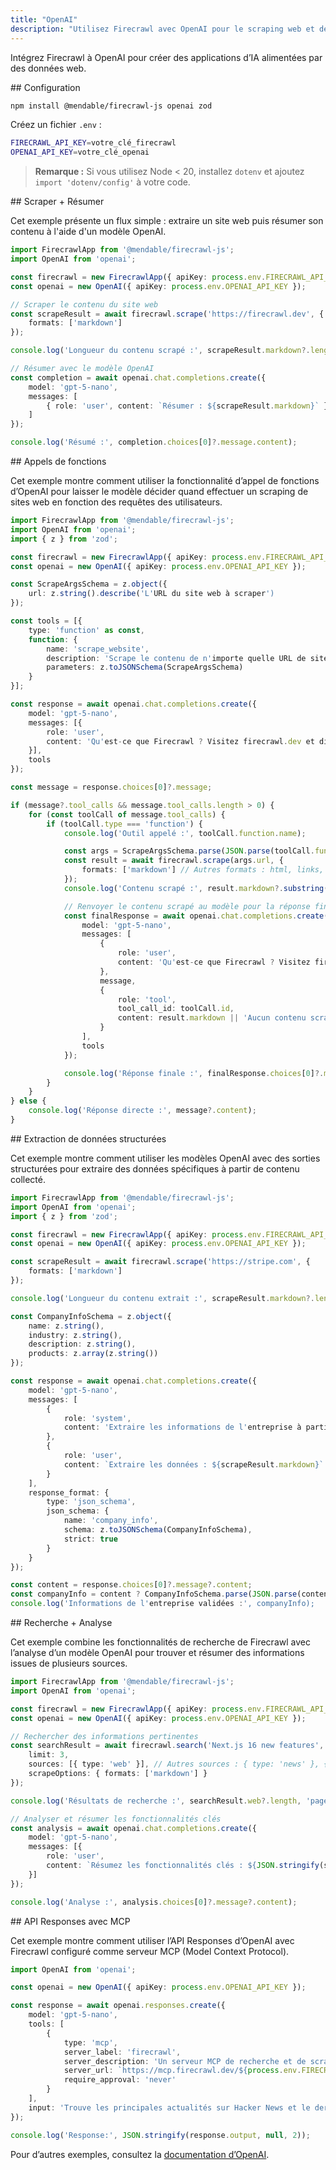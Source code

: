 ```yaml
---
title: "OpenAI"
description: "Utilisez Firecrawl avec OpenAI pour le scraping web et des workflows d’IA"
---
```


Intégrez Firecrawl à OpenAI pour créer des applications d’IA alimentées par des données web.

<div id="setup">
  ## Configuration
</div>

```bash
npm install @mendable/firecrawl-js openai zod
```

Créez un fichier `.env` :

```bash
FIRECRAWL_API_KEY=votre_clé_firecrawl
OPENAI_API_KEY=votre_clé_openai
```

> **Remarque :** Si vous utilisez Node &lt; 20, installez `dotenv` et ajoutez `import 'dotenv/config'` à votre code.


<div id="scrape-summarize">
  ## Scraper + Résumer
</div>

Cet exemple présente un flux simple : extraire un site web puis résumer son contenu à l&#39;aide d&#39;un modèle OpenAI.

```typescript
import FirecrawlApp from '@mendable/firecrawl-js';
import OpenAI from 'openai';

const firecrawl = new FirecrawlApp({ apiKey: process.env.FIRECRAWL_API_KEY });
const openai = new OpenAI({ apiKey: process.env.OPENAI_API_KEY });

// Scraper le contenu du site web
const scrapeResult = await firecrawl.scrape('https://firecrawl.dev', {
    formats: ['markdown']
});

console.log('Longueur du contenu scrapé :', scrapeResult.markdown?.length);

// Résumer avec le modèle OpenAI
const completion = await openai.chat.completions.create({
    model: 'gpt-5-nano',
    messages: [
        { role: 'user', content: `Résumer : ${scrapeResult.markdown}` }
    ]
});

console.log('Résumé :', completion.choices[0]?.message.content);
```


<div id="function-calling">
  ## Appels de fonctions
</div>

Cet exemple montre comment utiliser la fonctionnalité d’appel de fonctions d’OpenAI pour laisser le modèle décider quand effectuer un scraping de sites web en fonction des requêtes des utilisateurs.

```typescript
import FirecrawlApp from '@mendable/firecrawl-js';
import OpenAI from 'openai';
import { z } from 'zod';

const firecrawl = new FirecrawlApp({ apiKey: process.env.FIRECRAWL_API_KEY });
const openai = new OpenAI({ apiKey: process.env.OPENAI_API_KEY });

const ScrapeArgsSchema = z.object({
    url: z.string().describe('L'URL du site web à scraper')
});

const tools = [{
    type: 'function' as const,
    function: {
        name: 'scrape_website',
        description: 'Scrape le contenu de n'importe quelle URL de site web',
        parameters: z.toJSONSchema(ScrapeArgsSchema)
    }
}];

const response = await openai.chat.completions.create({
    model: 'gpt-5-nano',
    messages: [{
        role: 'user',
        content: 'Qu'est-ce que Firecrawl ? Visitez firecrawl.dev et dites-moi ce que c'est.'
    }],
    tools
});

const message = response.choices[0]?.message;

if (message?.tool_calls && message.tool_calls.length > 0) {
    for (const toolCall of message.tool_calls) {
        if (toolCall.type === 'function') {
            console.log('Outil appelé :', toolCall.function.name);

            const args = ScrapeArgsSchema.parse(JSON.parse(toolCall.function.arguments));
            const result = await firecrawl.scrape(args.url, {
                formats: ['markdown'] // Autres formats : html, links, etc.
            });
            console.log('Contenu scrapé :', result.markdown?.substring(0, 200) + '...');

            // Renvoyer le contenu scrapé au modèle pour la réponse finale
            const finalResponse = await openai.chat.completions.create({
                model: 'gpt-5-nano',
                messages: [
                    {
                        role: 'user',
                        content: 'Qu'est-ce que Firecrawl ? Visitez firecrawl.dev et dites-moi ce que c'est.'
                    },
                    message,
                    {
                        role: 'tool',
                        tool_call_id: toolCall.id,
                        content: result.markdown || 'Aucun contenu scrapé'
                    }
                ],
                tools
            });

            console.log('Réponse finale :', finalResponse.choices[0]?.message?.content);
        }
    }
} else {
    console.log('Réponse directe :', message?.content);
}
```


<div id="structured-data-extraction">
  ## Extraction de données structurées
</div>

Cet exemple montre comment utiliser les modèles OpenAI avec des sorties structurées pour extraire des données spécifiques à partir de contenu collecté.

```typescript
import FirecrawlApp from '@mendable/firecrawl-js';
import OpenAI from 'openai';
import { z } from 'zod';

const firecrawl = new FirecrawlApp({ apiKey: process.env.FIRECRAWL_API_KEY });
const openai = new OpenAI({ apiKey: process.env.OPENAI_API_KEY });

const scrapeResult = await firecrawl.scrape('https://stripe.com', {
    formats: ['markdown']
});

console.log('Longueur du contenu extrait :', scrapeResult.markdown?.length);

const CompanyInfoSchema = z.object({
    name: z.string(),
    industry: z.string(),
    description: z.string(),
    products: z.array(z.string())
});

const response = await openai.chat.completions.create({
    model: 'gpt-5-nano',
    messages: [
        {
            role: 'system',
            content: 'Extraire les informations de l'entreprise à partir du contenu du site web.'
        },
        {
            role: 'user',
            content: `Extraire les données : ${scrapeResult.markdown}`
        }
    ],
    response_format: {
        type: 'json_schema',
        json_schema: {
            name: 'company_info',
            schema: z.toJSONSchema(CompanyInfoSchema),
            strict: true
        }
    }
});

const content = response.choices[0]?.message?.content;
const companyInfo = content ? CompanyInfoSchema.parse(JSON.parse(content)) : null;
console.log('Informations de l'entreprise validées :', companyInfo);
```


<div id="search-analyze">
  ## Recherche + Analyse
</div>

Cet exemple combine les fonctionnalités de recherche de Firecrawl avec l’analyse d’un modèle OpenAI pour trouver et résumer des informations issues de plusieurs sources.

```typescript
import FirecrawlApp from '@mendable/firecrawl-js';
import OpenAI from 'openai';

const firecrawl = new FirecrawlApp({ apiKey: process.env.FIRECRAWL_API_KEY });
const openai = new OpenAI({ apiKey: process.env.OPENAI_API_KEY });

// Rechercher des informations pertinentes
const searchResult = await firecrawl.search('Next.js 16 new features', {
    limit: 3,
    sources: [{ type: 'web' }], // Autres sources : { type: 'news' }, { type: 'images' }
    scrapeOptions: { formats: ['markdown'] }
});

console.log('Résultats de recherche :', searchResult.web?.length, 'pages trouvées');

// Analyser et résumer les fonctionnalités clés
const analysis = await openai.chat.completions.create({
    model: 'gpt-5-nano',
    messages: [{
        role: 'user',
        content: `Résumez les fonctionnalités clés : ${JSON.stringify(searchResult)}`
    }]
});

console.log('Analyse :', analysis.choices[0]?.message?.content);
```


<div id="responses-api-with-mcp">
  ## API Responses avec MCP
</div>

Cet exemple montre comment utiliser l’API Responses d’OpenAI avec Firecrawl configuré comme serveur MCP (Model Context Protocol).

```typescript
import OpenAI from 'openai';

const openai = new OpenAI({ apiKey: process.env.OPENAI_API_KEY });

const response = await openai.responses.create({
    model: 'gpt-5-nano',
    tools: [
        {
            type: 'mcp',
            server_label: 'firecrawl',
            server_description: 'Un serveur MCP de recherche et de scraping web pour scraper et extraire du contenu depuis des sites web.',
            server_url: `https://mcp.firecrawl.dev/${process.env.FIRECRAWL_API_KEY}/v2/mcp`,
            require_approval: 'never'
        }
    ],
    input: 'Trouve les principales actualités sur Hacker News et le dernier article de blog sur OpenAI et résume-les sous forme de liste à puces'
});

console.log('Response:', JSON.stringify(response.output, null, 2));
```

Pour d’autres exemples, consultez la [documentation d’OpenAI](https://platform.openai.com/docs).
